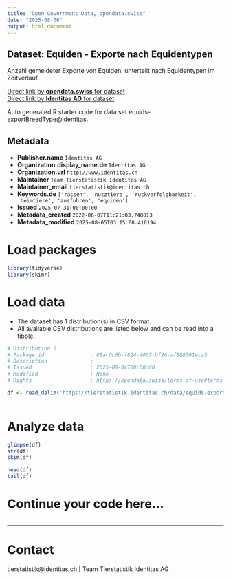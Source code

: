 ```yaml
---
title: "Open Government Data, opendata.swiss"
date: "2025-08-06"
output: html_document
---
```


## Dataset: Equiden - Exporte nach Equidentypen

Anzahl gemeldeter Exporte von Equiden, unterteilt nach Equidentypen im Zeitverlauf. 

[Direct link by **opendata.swiss** for dataset](https://opendata.swiss/de/dataset/equiden-exporte-nach-equidentypen)<br>
[Direct link by **Identitas AG** for dataset](https://tierstatistik.identitas.ch/)

Auto generated R starter code for data set equids-exportBreedType@identitas.

## Metadata

- **Publisher.name** `Identitas AG`
- **Organization.display_name.de** `Identitas AG`
- **Organization.url** `http://www.identitas.ch`
- **Maintainer** `Team Tierstatistik Identitas AG`
- **Maintainer_email** `tierstatistik@identitas.ch`
- **Keywords.de** `['rassen', 'nutztiere', 'ruckverfolgbarkeit', 'heimtiere', 'ausfuhren', 'equiden']`
- **Issued** `2025-07-31T00:00:00`
- **Metadata_created** `2022-06-07T11:21:03.748013`
- **Metadata_modified** `2025-08-05T03:15:08.410194`


# Load packages

```r

library(tidyverse)
library(skimr)

```

# Load data

-   The dataset has 1 distribution(s) in CSV format.
-   All available CSV distributions are listed below and can be read into a tibble.

```r

# Distribution 0
# Package_id               : 88ac0c6b-f824-4067-bf26-af888301eca5
# Description              : 
# Issued                   : 2025-08-04T00:00:00
# Modified                 : None
# Rights                   : https://opendata.swiss/terms-of-use#terms_by

df <- read_delim('https://tierstatistik.identitas.ch/data/equids-exportBreedType.csv')



```

# Analyze data

```r

glimpse(df)
str(df)
skim(df)

head(df)
tail(df)

```

# Continue your code here...

```r

```

------------------------------------------------------------------------

# Contact

tierstatistik@identitas.ch | Team Tierstatistik Identitas AG
